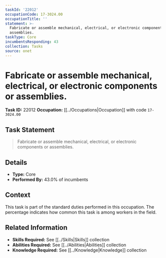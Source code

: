 ```yaml
---
taskId: '22012'
occupationCode: 17-3024.00
occupationTitle: ''
statement: >-
  Fabricate or assemble mechanical, electrical, or electronic components or
  assemblies.
taskType: Core
incumbentsResponding: 43
collection: Tasks
source: onet
---
```

# Fabricate or assemble mechanical, electrical, or electronic components or assemblies.

**Task ID:** 22012
**Occupation:** [[../Occupations|Occupation]] with code `17-3024.00`

## Task Statement

> Fabricate or assemble mechanical, electrical, or electronic components or assemblies.

## Details

- **Type:** Core
- **Performed By:** 43.0% of incumbents

## Context

This task is part of the standard duties performed in this occupation. The percentage indicates how common this task is among workers in the field.

## Related Information

- **Skills Required:** See [[../Skills|Skills]] collection
- **Abilities Required:** See [[../Abilities|Abilities]] collection
- **Knowledge Required:** See [[../Knowledge|Knowledge]] collection
